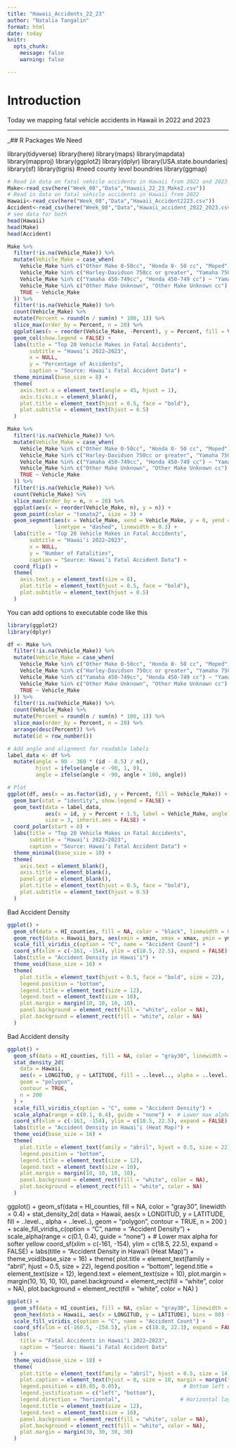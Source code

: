 ```yaml
---
title: "Hawaii_Accidents_22_23"
author: "Natalia Tangalin"
format: html
date: today 
knitr:                    
  opts_chunk: 
    message: false
    warning: false

---
```

# Introduction
  
Today we mapping fatal vehicle accidents in Hawaii in 2022 and 2023

---
_## R Packages We Need

library(tidyverse)
library(here)
library(maps)
library(mapdata)
library(mapproj)
library(ggplot2)
library(dplyr)
library(USA.state.boundaries)
library(sf)
library(tigris) #need county level boundries
library(ggmap)

```r
# Read in data on fatal vehicle accidents in Hawaii from 2022 and 2023 with make and model
Make<-read_csv(here("Week_08","Data","Hawaii_22_23_Make2.csv"))
# Read in data on fatal vehicle accidents in Hawaii from 2022 
Hawaii<-read_csv(here("Week_08","Data","Hawaii_Accident2223.csv"))
Accident<-read_csv(here("Week_08","Data","Hawaii_accident_2022_2023.csv"))
# see data for both
head(Hawaii)
head(Make)
head(Accident)
```

```r
Make %>%
  filter(!is.na(Vehicle_Make)) %>%
  mutate(Vehicle_Make = case_when(
    Vehicle_Make %in% c("Other Make 0-50cc", "Honda 0- 50 cc", "Moped") ~ "Moped",
    Vehicle_Make %in% c("Harley-Davidson 750cc or greater", "Yamaha 750cc or greater", "Honda 750 cc or greater") ~ "Motorcycle Harley-Davidson/Yamaha/Honda 750+",
    Vehicle_Make %in% c("Yamaha 450-749cc", "Honda 450-749 cc") ~ "Yamaha/Honda 450-749cc",
    Vehicle_Make %in% c("Other Make Unknown", "Other Make Unknown cc") ~ NA_character_,
    TRUE ~ Vehicle_Make
  )) %>%
  filter(!is.na(Vehicle_Make)) %>%
  count(Vehicle_Make) %>%
  mutate(Percent = round(n / sum(n) * 100, 1)) %>%
  slice_max(order_by = Percent, n = 20) %>%
  ggplot(aes(x = reorder(Vehicle_Make, -Percent), y = Percent, fill = Vehicle_Make)) +
  geom_col(show.legend = FALSE) +
  labs(title = "Top 20 Vehicle Makes in Fatal Accidents",
       subtitle = "Hawai‘i 2022–2023",
       x = NULL,
       y = "Percentage of Accidents",
       caption = "Source: Hawai‘i Fatal Accident Data") +
  theme_minimal(base_size = 8) +
  theme(
    axis.text.x = element_text(angle = 45, hjust = 1),
    axis.ticks.x = element_blank(),
    plot.title = element_text(hjust = 0.5, face = "bold"),
    plot.subtitle = element_text(hjust = 0.5)
  )

```


```r
Make %>%
  filter(!is.na(Vehicle_Make)) %>%
  mutate(Vehicle_Make = case_when(
    Vehicle_Make %in% c("Other Make 0-50cc", "Honda 0- 50 cc", "Moped") ~ "Moped",
    Vehicle_Make %in% c("Harley-Davidson 750cc or greater", "Yamaha 750cc or greater", "Honda 750 cc or greater") ~ "Motorcycle Harley-Davidson/Yamaha/Honda 750+",
    Vehicle_Make %in% c("Yamaha 450-749cc", "Honda 450-749 cc") ~ "Yamaha/Honda 450-749cc",
    Vehicle_Make %in% c("Other Make Unknown", "Other Make Unknown cc") ~ NA_character_,
    TRUE ~ Vehicle_Make
  )) %>%
  filter(!is.na(Vehicle_Make)) %>%
  count(Vehicle_Make) %>%
  slice_max(order_by = n, n = 20) %>%
  ggplot(aes(x = reorder(Vehicle_Make, n), y = n)) +
  geom_point(color = "tomato2", size = 3) +
  geom_segment(aes(x = Vehicle_Make, xend = Vehicle_Make, y = 0, yend = n),
               linetype = "dashed", linewidth = 0.3) +
  labs(title = "Top 20 Vehicle Makes in Fatal Accidents",
       subtitle = "Hawai‘i 2022–2023",
       x = NULL,
       y = "Number of Fatalities",
       caption = "Source: Hawai‘i Fatal Accident Data") +
  coord_flip() +
  theme(
    axis.text.y = element_text(size = 8),
    plot.title = element_text(hjust = 0.5, face = "bold"),
    plot.subtitle = element_text(hjust = 0.5)
  )

```

You can add options to executable code like this 

```r
library(ggplot2)
library(dplyr)

df <- Make %>%
  filter(!is.na(Vehicle_Make)) %>%
  mutate(Vehicle_Make = case_when(
    Vehicle_Make %in% c("Other Make 0-50cc", "Honda 0- 50 cc", "Moped") ~ "Moped",
    Vehicle_Make %in% c("Harley-Davidson 750cc or greater", "Yamaha 750cc or greater", "Honda 750 cc or greater") ~ "Motorcycle Harley-Davidson/Yamaha/Honda 750+",
    Vehicle_Make %in% c("Yamaha 450-749cc", "Honda 450-749 cc") ~ "Yamaha/Honda 450-749cc",
    Vehicle_Make %in% c("Other Make Unknown", "Other Make Unknown cc") ~ NA_character_,
    TRUE ~ Vehicle_Make
  )) %>%
  filter(!is.na(Vehicle_Make)) %>%
  count(Vehicle_Make) %>%
  mutate(Percent = round(n / sum(n) * 100, 1)) %>%
  slice_max(order_by = Percent, n = 20) %>%
  arrange(desc(Percent)) %>%
  mutate(id = row_number())

# Add angle and alignment for readable labels
label_data <- df %>%
  mutate(angle = 90 - 360 * (id - 0.5) / n(),
         hjust = ifelse(angle < -90, 1, 0),
         angle = ifelse(angle < -90, angle + 180, angle))

# Plot
ggplot(df, aes(x = as.factor(id), y = Percent, fill = Vehicle_Make)) +
  geom_bar(stat = "identity", show.legend = FALSE) +
  geom_text(data = label_data,
            aes(x = id, y = Percent + 1.5, label = Vehicle_Make, angle = angle, hjust = hjust),
            size = 3, inherit.aes = FALSE) +
  coord_polar(start = 0) +
  labs(title = "Top 20 Vehicle Makes in Fatal Accidents",
       subtitle = "Hawai‘i 2022–2023",
       caption = "Source: Hawai‘i Fatal Accident Data") +
  theme_minimal(base_size = 10) +
  theme(
    axis.text = element_blank(),
    axis.title = element_blank(),
    panel.grid = element_blank(),
    plot.title = element_text(hjust = 0.5, face = "bold"),
    plot.subtitle = element_text(hjust = 0.5)
  )


```
Bad Accident Density
```r
ggplot() +
  geom_sf(data = HI_counties, fill = NA, color = "black", linewidth = 0.5) +
  geom_rect(data = Hawaii_bars, aes(xmin = xmin, xmax = xmax, ymin = ymin, ymax = ymax, fill = n)) +
  scale_fill_viridis_c(option = "C", name = "Accident Count") +
  coord_sf(xlim = c(-161, -154), ylim = c(18.5, 22.5), expand = FALSE) +
  labs(title = "Accident Density in Hawai‘i") +
  theme_void(base_size = 16) +
  theme(
    plot.title = element_text(hjust = 0.5, face = "bold", size = 22),
    legend.position = "bottom",
    legend.title = element_text(size = 12),
    legend.text = element_text(size = 10),
    plot.margin = margin(10, 10, 10, 10),
    panel.background = element_rect(fill = "white", color = NA),
    plot.background = element_rect(fill = "white", color = NA)
  )
```
Bad Accident density
```r
ggplot() +
  geom_sf(data = HI_counties, fill = NA, color = "gray30", linewidth = 0.4) +
  stat_density_2d(
    data = Hawaii,
    aes(x = LONGITUD, y = LATITUDE, fill = ..level.., alpha = ..level..),
    geom = "polygon",
    contour = TRUE,
    n = 200
  ) +
  scale_fill_viridis_c(option = "C", name = "Accident Density") +
  scale_alpha(range = c(0.1, 0.4), guide = "none") +  # Lower max alpha for softer yellow
  coord_sf(xlim = c(-161, -154), ylim = c(18.5, 22.5), expand = FALSE) +
  labs(title = "Accident Density in Hawai‘i (Heat Map)") +
  theme_void(base_size = 16) +
  theme(
    plot.title = element_text(family = "abril", hjust = 0.5, size = 22),
    legend.position = "bottom",
    legend.title = element_text(size = 12),
    legend.text = element_text(size = 10),
    plot.margin = margin(10, 10, 10, 10),
    panel.background = element_rect(fill = "white", color = NA),
    plot.background = element_rect(fill = "white", color = NA)
  )
```
ggplot() +
  geom_sf(data = HI_counties, fill = NA, color = "gray30", linewidth = 0.4) +
  stat_density_2d(
    data = Hawaii,
    aes(x = LONGITUD, y = LATITUDE, fill = ..level.., alpha = ..level..),
    geom = "polygon",
    contour = TRUE,
    n = 200
  ) +
  scale_fill_viridis_c(option = "C", name = "Accident Density") +
  scale_alpha(range = c(0.1, 0.4), guide = "none") +  # Lower max alpha for softer yellow
  coord_sf(xlim = c(-161, -154), ylim = c(18.5, 22.5), expand = FALSE) +
  labs(title = "Accident Density in Hawai‘i (Heat Map)") +
  theme_void(base_size = 16) +
  theme(
    plot.title = element_text(family = "abril", hjust = 0.5, size = 22),
    legend.position = "bottom",
    legend.title = element_text(size = 12),
    legend.text = element_text(size = 10),
    plot.margin = margin(10, 10, 10, 10),
    panel.background = element_rect(fill = "white", color = NA),
    plot.background = element_rect(fill = "white", color = NA)
  )
```r
ggplot() +
  geom_sf(data = HI_counties, fill = NA, color = "gray30", linewidth = 0.4) +
  geom_hex(data = Hawaii, aes(x = LONGITUD, y = LATITUDE), bins = 80) +
  scale_fill_viridis_c(option = "C", name = "Accident Count") +
  coord_sf(xlim = c(-160.5, -154.5), ylim = c(18.8, 22.3), expand = FALSE) +
  labs(
    title = "Fatal Accidents in Hawai‘i 2022–2023",
    caption = "Source: Hawai‘i Fatal Accident Data"
  ) +
  theme_void(base_size = 18) +
  theme(
    plot.title = element_text(family = "abril", hjust = 0.5, size = 14, face = "bold"),
    plot.caption = element_text(hjust = 0, size = 10, margin = margin(t = 10)),
    legend.position = c(0.05, 0.05),                    # Bottom left corner
    legend.justification = c("left", "bottom"),
    legend.direction = "horizontal",                   # Horizontal layout
    legend.title = element_text(size = 12),
    legend.text = element_text(size = 10),
    panel.background = element_rect(fill = "white", color = NA),
    plot.background = element_rect(fill = "white", color = NA),
    plot.margin = margin(30, 30, 30, 30)
  )
```
